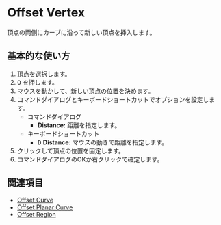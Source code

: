 
# Offset Vertex

<Reference shortcut="O" command="Offset Curve" button="" />

頂点の両側にカーブに沿って新しい頂点を挿入します。

## 基本的な使い方

1. 頂点を選択します。
2. <kbd>O</kbd> を押します。
3. マウスを動かして、新しい頂点の位置を決めます。
4. コマンドダイアログとキーボードショートカットでオプションを設定します。
    - <Kst>コマンドダイアログ</Kst>
        - **Distance:** 距離を指定します。
    - <Kst>キーボードショートカット</Kst>
        - <kbd>D</kbd> **Distance:** マウスの動きで距離を指定します。
5. クリックして頂点の位置を固定します。
6. コマンドダイアログのOKか右クリックで確定します。

<VideoPlayer fileName="offset-vertex"/>

## 関連項目
- [Offset Curve](offset-curve)
- [Offset Planar Curve](offset-planar-curve)
- [Offset Region](offset-region)